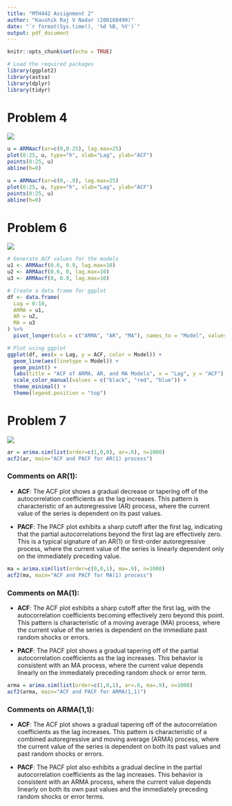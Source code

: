 ```yaml
---
title: "MTH442 Assignment 2"
author: "Kaushik Raj V Nadar (208160499)"
date: "`r format(Sys.time(), '%d %B, %Y')`"
output: pdf_document
---
```


```r
knitr::opts_chunk$set(echo = TRUE)

# Load the required packages
library(ggplot2)
library(astsa)
library(dplyr)
library(tidyr)
```

# Problem 4

![](problem4.png)

```r
u = ARMAacf(ar=c(0,0.25), lag.max=25)
plot(0:25, u, type="h", xlab="Lag", ylab="ACF")
points(0:25, u)
abline(h=0)
```

```r
u = ARMAacf(ar=c(0,-.9), lag.max=25)
plot(0:25, u, type="h", xlab="Lag", ylab="ACF")
points(0:25, u)
abline(h=0)
```

\newpage

# Problem 6

![](problem6.png)

```r
# Generate ACF values for the models
u1 <- ARMAacf(0.6, 0.9, lag.max=10)
u2 <- ARMAacf(0.6, 0, lag.max=10)
u3 <- ARMAacf(0, 0.9, lag.max=10)

# Create a data frame for ggplot
df <- data.frame(
  Lag = 0:10,
  ARMA = u1,
  AR = u2,
  MA = u3
) %>%
  pivot_longer(cols = c("ARMA", "AR", "MA"), names_to = "Model", values_to = "ACF")

# Plot using ggplot
ggplot(df, aes(x = Lag, y = ACF, color = Model)) +
  geom_line(aes(linetype = Model)) +
  geom_point() +
  labs(title = "ACF of ARMA, AR, and MA Models", x = "Lag", y = "ACF") +
  scale_color_manual(values = c("black", "red", "blue")) +
  theme_minimal() +
  theme(legend.position = "top")
```

\newpage

# Problem 7

![](problem7.png)

```r
ar = arima.sim(list(order=c(1,0,0), ar=.6), n=1000)
acf2(ar, main="ACF and PACF for AR(1) process")
```

### Comments on **AR(1)**:

-   **ACF**: The ACF plot shows a gradual decrease or tapering off of the autocorrelation coefficients as the lag increases. This pattern is characteristic of an autoregressive (AR) process, where the current value of the series is dependent on its past values.

-   **PACF**: The PACF plot exhibits a sharp cutoff after the first lag, indicating that the partial autocorrelations beyond the first lag are effectively zero. This is a typical signature of an AR(1) or first-order autoregressive process, where the current value of the series is linearly dependent only on the immediately preceding value.

```r
ma = arima.sim(list(order=c(0,0,1), ma=.9), n=1000)
acf2(ma, main="ACF and PACF for MA(1) process")
```

### Comments on **MA(1)**:

-   **ACF**: The ACF plot exhibits a sharp cutoff after the first lag, with the autocorrelation coefficients becoming effectively zero beyond this point. This pattern is characteristic of a moving average (MA) process, where the current value of the series is dependent on the immediate past random shocks or errors.

-   **PACF**: The PACF plot shows a gradual tapering off of the partial autocorrelation coefficients as the lag increases. This behavior is consistent with an MA process, where the current value depends linearly on the immediately preceding random shock or error term.

```r
arma = arima.sim(list(order=c(1,0,1), ar=.6, ma=.9), n=1000)
acf2(arma, main="ACF and PACF for ARMA(1,1)")
```

### Comments on **ARMA(1,1)**:

-   **ACF**: The ACF plot shows a gradual tapering off of the autocorrelation coefficients as the lag increases. This pattern is characteristic of a combined autoregressive and moving average (ARMA) process, where the current value of the series is dependent on both its past values and past random shocks or errors.

-   **PACF**: The PACF plot also exhibits a gradual decline in the partial autocorrelation coefficients as the lag increases. This behavior is consistent with an ARMA process, where the current value depends linearly on both its own past values and the immediately preceding random shocks or error terms.
